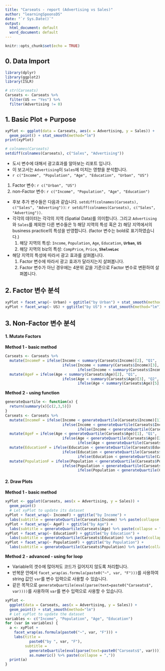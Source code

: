 ```yaml
---
title: "Carseats - report (Advertising vs Sales)"
author: "learningSpoonsDS"
date: "`r Sys.Date()`"
output:
  html_document: default
  word_document: default
---
```


```r
knitr::opts_chunk$set(echo = TRUE)
```

## 0. Data Import   

```r
library(dplyr)
library(ggplot2)
library(ISLR)
```

```r
# str(Carseats)
Carseats <- Carseats %>% 
  filter(US == "Yes") %>%
  filter(Advertising != 0)
```

## 1. Basic Plot + Purpose  

```r
xyPlot <- ggplot(data = Carseats, aes(x = Advertising, y = Sales)) +
  geom_point() + stat_smooth(method="lm")
print(xyPlot)
```

```r
# colnames(Carseats)
setdiff(colnames(Carseats), c("Sales", "Advertising"))
```

+ 도시 변수에 대해서 광고효과를 알아보는 리포트 입니다.  
+ 이 보고서는 `Advertising`이 `Sales`에 미치는 영향을 분석합니다.  
+ `r c("Income", "Population", "Age", "Education", "Urban", "US")`  

1. Factor 변수: `r c("Urban", "US")`  
2. non-Factor 변수: `r c("Income", "Population", "Age", "Education")`

+ 후보 추가 변수들은 다음과 같습니다. `setdiff(colnames(Carseats), c("Sales", "Adverting"))`: `r setdiff(colnames(Carseats), c("Sales", "Adverting"))`.  
+ 각각의 데이터는 각각의 지역 (Spatial Data)를 의미합니다.  그리고 `Advertising`와 `Sales`를 제외한 다른 변수들은 1) 해당 지역의 특성 혹은 2) 해당 지역에서의 business practice의 특성을 반영합니다. (factor 변수는 bold로 표기하였습니다.)   
  1. 해당 지역의 특성: `Income`, `Population`, `Age`, `Education`, **`Urban`**, **`US`**   
  2. 해당 지역의 biz의 특성: `CompPrice`, `Price`, **`ShelveLoc`**  

+ 해당 지역의 특성에 따라서 광고 효과를 살펴봅니다.  
  1. Factor 변수에 따라서 광고 효과가 달라지는지 살펴봅니다.  
  2. Factor 변수가 아닌 경우에는 4분위 값을 기준으로 Factor 변수로 변환하여 살펴봅니다.  


## 2. Factor 변수 분석  

```r
xyPlot + facet_wrap(~ Urban) + ggtitle("by Urban") + stat_smooth(method="lm")
xyPlot + facet_wrap(~ US) + ggtitle("by US") + stat_smooth(method="lm")
```

## 3. Non-Factor 변수 분석  

#### 1. Mutate Factors  

**Method 1 - basic method**  

```r
Carseats <- Carseats %>%
  mutate(IncomeF = ifelse(Income < summary(Carseats$Income)[2], "Q1",
                          ifelse(Income < summary(Carseats$Income)[3], "Q2",
                                 ifelse(Income < summary(Carseats$Income)[5], "Q3", "Q4")))) %>%
  mutate(AgeF = ifelse(Age < summary(Carseats$Age)[2], "Q1",
                          ifelse(Age < summary(Carseats$Age)[3], "Q2",
                                 ifelse(Age < summary(Carseats$Age)[5], "Q3", "Q4"))))  
```

**Method 2 - using function**  

```r
generateQuartile <- function(x) {
  return(summary(x)[c(2,3,5)])
}
Carseats <- Carseats %>%
  mutate(IncomeF = ifelse(Income < generateQuartile(Carseats$Income)[1], "Q1",
                          ifelse(Income < generateQuartile(Carseats$Income)[2], "Q2",
                                 ifelse(Income < generateQuartile(Carseats$Income)[3], "Q3", "Q4")))) %>%
  mutate(AgeF = ifelse(Age < generateQuartile(Carseats$Age)[1], "Q1",
                          ifelse(Age < generateQuartile(Carseats$Age)[2], "Q2",
                                 ifelse(Age < generateQuartile(Carseats$Age)[3], "Q3", "Q4")))) %>%  
  mutate(EducationF = ifelse(Education < generateQuartile(Carseats$Education)[1], "Q1",
                          ifelse(Education < generateQuartile(Carseats$Education)[2], "Q2",
                                 ifelse(Education < generateQuartile(Carseats$Education)[3], "Q3", "Q4")))) %>%
  mutate(PopulationF = ifelse(Population < generateQuartile(Carseats$Population)[1], "Q1",
                          ifelse(Population < generateQuartile(Carseats$Population)[2], "Q2",
                                 ifelse(Population < generateQuartile(Carseats$Population)[3], "Q3", "Q4"))))
```

#### 2. Draw Plots    

**Method 1 - basic method**

```r
xyPlot <- ggplot(Carseats, aes(x = Advertising, y = Sales)) +
  geom_point() 
  # Let xyPlot to update its dataset
xyPlot + facet_wrap(~ IncomeF) + ggtitle("by Income") +
  labs(subtitle = generateQuartile(Carseats$Income) %>% paste(collapse = ","))
xyPlot + facet_wrap(~ AgeF) + ggtitle("by Age") +
  labs(subtitle = generateQuartile(Carseats$Age) %>% paste(collapse = ","))
xyPlot + facet_wrap(~ EducationF) + ggtitle("by Education") + 
  labs(subtitle = generateQuartile(Carseats$Education) %>% paste(collapse = ","))
xyPlot + facet_wrap(~ PopulationF) + ggtitle("by Population") +
  labs(subtitle = generateQuartile(Carseats$Population) %>% paste(collapse = ","))
```

**Method 2 - advanced - using for loop**   

+ Variable의 갯수에 많아져도 코드가 길어지지 않도록 처리합니다.  
+ 반복문 안에서 `facet_wrap(as.formula(paste0("~", var, "F")))`를 사용하여 string 값인 `var`를 변수 입력으로 사용할 수 있습니다.  
+ 같은 목적으로 `generateQuartile(eval(parse(text=paste0("Carseats$", var))))`를 사용하여 `var`를 변수 입력으로 사용할 수 있습니다.  

```r
xyPlot <- 
  ggplot(data = Carseats, aes(x = Advertising, y = Sales)) + 
  geom_point() + stat_smooth(method="lm") 
  # Let xyPlot to update the dataset 
variables <- c("Income", "Population", "Age", "Education")
for (var in variables) {
  a <- xyPlot + 
    facet_wrap(as.formula(paste0("~", var, "F"))) +
    labs(title = 
           paste0("by ", var, "F"),
         subtitle = 
           generateQuartile(eval(parse(text=paste0("Carseats$", var)))) %>%
           as.numeric() %>% paste(collapse = ","))
  print(a)
}
```

